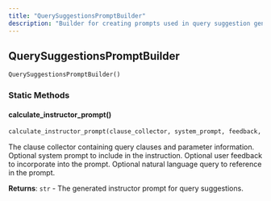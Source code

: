 ```yaml
---
title: "QuerySuggestionsPromptBuilder"
description: "Builder for creating prompts used in query suggestion generation"
---
```


## QuerySuggestionsPromptBuilder

```python
QuerySuggestionsPromptBuilder()
```

### Static Methods

#### calculate_instructor_prompt()

```python
calculate_instructor_prompt(clause_collector, system_prompt, feedback, natural_query) -> str
```

<ParamField path="clause_collector" type="NLQClauseCollector" required>
The clause collector containing query clauses and parameter information.
</ParamField>

<ParamField path="system_prompt" type="str | None" required>
Optional system prompt to include in the instruction.
</ParamField>

<ParamField path="feedback" type="str | None" required>
Optional user feedback to incorporate into the prompt.
</ParamField>

<ParamField path="natural_query" type="str | None" required>
Optional natural language query to reference in the prompt.
</ParamField>

**Returns**: `str` - The generated instructor prompt for query suggestions.